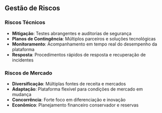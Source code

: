 ## Gestão de Riscos

### Riscos Técnicos
- **Mitigação**: Testes abrangentes e auditorias de segurança
- **Planos de Contingência**: Múltiplos parceiros e soluções tecnológicas
- **Monitoramento**: Acompanhamento em tempo real do desempenho da plataforma
- **Resposta**: Procedimentos rápidos de resposta e recuperação de incidentes

### Riscos de Mercado
- **Diversificação**: Múltiplas fontes de receita e mercados
- **Adaptação**: Plataforma flexível para condições de mercado em mudança
- **Concorrência**: Forte foco em diferenciação e inovação
- **Econômico**: Planejamento financeiro conservador e reservas